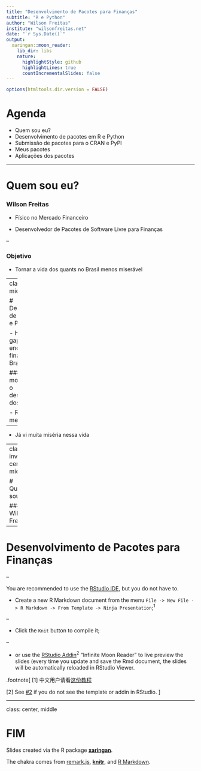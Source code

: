```yaml
---
title: "Desenvolvimento de Pacotes para Finanças"
subtitle: "R e Python"
author: "Wilson Freitas"
institute: "wilsonfreitas.net"
date: "`r Sys.Date()`"
output:
  xaringan::moon_reader:
    lib_dir: libs
    nature:
      highlightStyle: github
      highlightLines: true
      countIncrementalSlides: false
---
```


```r
options(htmltools.dir.version = FALSE)
```

# Agenda

- Quem sou eu?
- Desenvolvimento de pacotes em R e Python
- Submissão de pacotes para o CRAN e PyPI
- Meus pacotes
- Aplicações dos pacotes

---

# Quem sou eu?

### Wilson Freitas

- Físico no Mercado Financeiro

- Desenvolvedor de Pacotes de Software Livre para Finanças

--

### Objetivo

- Tornar a vida dos quants no Brasil menos miserável

---
class: center, middle

# Desenvolvimento de pacotes em R e Python

- Há muitos gaps a serem endereçados em finanças no Brasil

### Qual a motivação para o desenvolvimento dos pacotes?

- Resolver os meus problemas

--

- Já vi muita miséria nessa vida

---
class: inverse, center, middle

# Quem sou eu?

### Wilson Freitas

---

# Desenvolvimento de Pacotes para Finanças


--

You are recommended to use the [RStudio IDE](https://www.rstudio.com/products/rstudio/), but you do not have to.

- Create a new R Markdown document from the menu `File -> New File -> R Markdown -> From Template -> Ninja Presentation`;<sup>1</sup>

--

- Click the `Knit` button to compile it;

--

- or use the [RStudio Addin](https://rstudio.github.io/rstudioaddins/)<sup>2</sup> "Infinite Moon Reader" to live preview the slides (every time you update and save the Rmd document, the slides will be automatically reloaded in RStudio Viewer.

.footnote[
[1] 中文用户请看[这份教程](https://slides.yihui.org/xaringan/zh-CN.html)

[2] See [#2](https://github.com/yihui/xaringan/issues/2) if you do not see the template or addin in RStudio.
]

---

class: center, middle

# FIM

Slides created via the R package [**xaringan**](https://github.com/yihui/xaringan).

The chakra comes from [remark.js](https://remarkjs.com), [**knitr**](https://yihui.org/knitr/), and [R Markdown](https://rmarkdown.rstudio.com).
